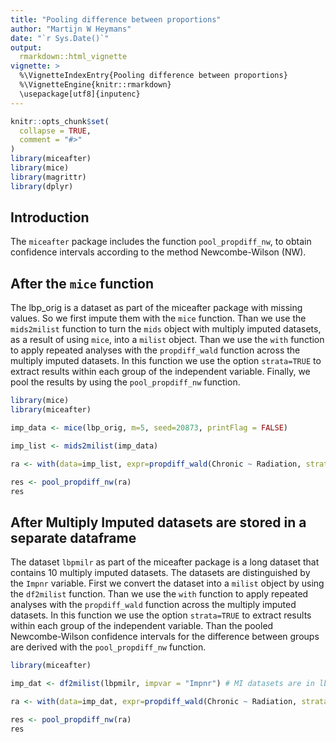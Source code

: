 ```yaml
---
title: "Pooling difference between proportions"
author: "Martijn W Heymans"
date: "`r Sys.Date()`"
output:
  rmarkdown::html_vignette
vignette: >
  %\VignetteIndexEntry{Pooling difference between proportions}
  %\VignetteEngine{knitr::rmarkdown}
  \usepackage[utf8]{inputenc}
---
```


```r
knitr::opts_chunk$set(
  collapse = TRUE,
  comment = "#>"
)
library(miceafter)
library(mice)
library(magrittr)
library(dplyr)
```

## Introduction

The `miceafter` package includes the function `pool_propdiff_nw`, to obtain confidence intervals according to the method Newcombe-Wilson (NW). 

## After the `mice` function

The lbp_orig is a dataset as part of the miceafter package with missing values. So we first impute them with the `mice` function. Than we use the `mids2milist` function to turn the `mids` object with multiply imputed datasets, as a result of using `mice`, into a `milist` object. Than we use the `with` function to apply repeated analyses with the `propdiff_wald` function across the multiply imputed datasets. In this function we use the option `strata=TRUE` to extract results within each group of the independent variable. Finally, we pool the results by using the `pool_propdiff_nw` function.

```r
library(mice)
library(miceafter)

imp_data <- mice(lbp_orig, m=5, seed=20873, printFlag = FALSE) 

imp_list <- mids2milist(imp_data)

ra <- with(data=imp_list, expr=propdiff_wald(Chronic ~ Radiation, strata = TRUE))

res <- pool_propdiff_nw(ra)
res
```  

## After Multiply Imputed datasets are stored in a separate dataframe

The dataset `lbpmilr` as part of the miceafter package is a long dataset that contains 10 multiply imputed datasets. The datasets are distinguished by the `Impnr` variable. First we convert the dataset into a `milist` object by using the `df2milist` function. Than we use the `with` function to apply repeated analyses with the `propdiff_wald` function across the multiply imputed datasets. In this function we use the option `strata=TRUE` to extract results within each group of the independent variable. Than the pooled Newcombe-Wilson confidence intervals for the difference between groups are derived with the `pool_propdiff_nw` function.

```r
library(miceafter)

imp_dat <- df2milist(lbpmilr, impvar = "Impnr") # MI datasets are in lbpmilr

ra <- with(data=imp_dat, expr=propdiff_wald(Chronic ~ Radiation, strata = TRUE))

res <- pool_propdiff_nw(ra)
res
```  

